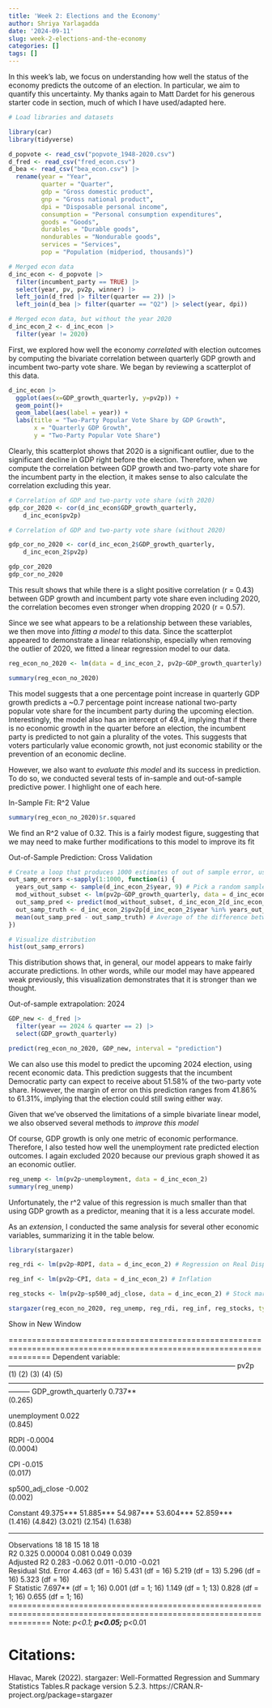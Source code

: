 ```yaml
---
title: 'Week 2: Elections and the Economy'
author: Shriya Yarlagadda
date: '2024-09-11'
slug: week-2-elections-and-the-economy
categories: []
tags: []
---
```

In this week's lab, we focus on understanding how well the status of the economy predicts the outcome of an election. In particular, we aim to quantify this uncertainty. My thanks again to Matt Dardet for his generous starter code in section, much of which I have used/adapted here. 

```r
# Load libraries and datasets

library(car)
library(tidyverse)

d_popvote <- read_csv("popvote_1948-2020.csv")
d_fred <- read_csv("fred_econ.csv")
d_bea <- read_csv("bea_econ.csv") |> 
  rename(year = "Year",
         quarter = "Quarter", 
         gdp = "Gross domestic product", 
         gnp = "Gross national product", 
         dpi = "Disposable personal income", 
         consumption = "Personal consumption expenditures", 
         goods = "Goods", 
         durables = "Durable goods", 
         nondurables = "Nondurable goods", 
         services = "Services", 
         pop = "Population (midperiod, thousands)")

# Merged econ data
d_inc_econ <- d_popvote |> 
  filter(incumbent_party == TRUE) |> 
  select(year, pv, pv2p, winner) |> 
  left_join(d_fred |> filter(quarter == 2)) |> 
  left_join(d_bea |> filter(quarter == "Q2") |> select(year, dpi))

# Merged econ data, but without the year 2020
d_inc_econ_2 <- d_inc_econ |>
  filter(year != 2020)
```

First, we explored how well the economy *correlated* with election outcomes by computing the bivariate correlation between quarterly GDP growth and incumbent two-party vote share. We began by reviewing a scatterplot of this data.

```r
d_inc_econ |>
  ggplot(aes(x=GDP_growth_quarterly, y=pv2p)) +
  geom_point()+
  geom_label(aes(label = year)) +
  labs(title = "Two-Party Popular Vote Share by GDP Growth",
       x = "Quarterly GDP Growth",
       y = "Two-Party Popular Vote Share")
```

Clearly, this scatterplot shows that 2020 is a significant outlier, due to the significant decline in GDP right before the election. Therefore, when we compute the correlation between GDP growth and two-party vote share for the incumbent party in the election, it makes sense to also calculate the correlation excluding this year.

```r
# Correlation of GDP and two-party vote share (with 2020)
gdp_cor_2020 <- cor(d_inc_econ$GDP_growth_quarterly, 
    d_inc_econ$pv2p)

# Correlation of GDP and two-party vote share (without 2020)

gdp_cor_no_2020 <- cor(d_inc_econ_2$GDP_growth_quarterly, 
    d_inc_econ_2$pv2p)

gdp_cor_2020 
gdp_cor_no_2020
```

This result shows that while there is a slight positive correlation (r = 0.43) between GDP growth and incumbent party vote share even including 2020, the correlation becomes even stronger when dropping 2020 (r = 0.57). 

Since we see what appears to be a relationship between these variables, we then move into *fitting a model* to this data. Since the scatterplot appeared to demonstrate a linear relationship, especially when removing the outlier of 2020, we fitted a linear regression model to our data. 

```r
reg_econ_no_2020 <- lm(data = d_inc_econ_2, pv2p~GDP_growth_quarterly)

summary(reg_econ_no_2020)
```

This model suggests that a one percentage point increase in quarterly GDP growth predicts a ~0.7 percentage point increase national two-party popular vote share for the incumbent party during the upcoming election. Interestingly, the model also has an intercept of 49.4, implying that if there is no economic growth in the quarter before an election, the incumbent party is predicted to not gain a plurality of the votes. This suggests that voters particularly value economic growth, not just economic stability or the prevention of an economic decline.

However, we also want to *evaluate this model* and its success in prediction. To do so, we conducted several tests of in-sample and out-of-sample predictive power. I highlight one of each here.

In-Sample Fit: R^2 Value

```r
summary(reg_econ_no_2020)$r.squared
```

We find an R^2 value of 0.32. This is a fairly modest figure, suggesting that we may need to make further modifications to this model to improve its fit

Out-of-Sample Prediction: Cross Validation

```r
# Create a loop that produces 1000 estimates of out of sample error, using a random subset that is taken out
out_samp_errors <-sapply(1:1000, function(i) {
  years_out_samp <- sample(d_inc_econ_2$year, 9) # Pick a random sample of years to extract from our dataset, and try to predict their outcomes later based on the other data
  mod_without_subset <- lm(pv2p~GDP_growth_quarterly, data = d_inc_econ_2[!(d_inc_econ_2$year %in% years_out_samp),])# Fit model without subset
  out_samp_pred <- predict(mod_without_subset, d_inc_econ_2[d_inc_econ_2$year %in% years_out_samp,]) # Predict values for years taken out based on model fit without them
  out_samp_truth <- d_inc_econ_2$pv2p[d_inc_econ_2$year %in% years_out_samp] # Real values for years taken out
  mean(out_samp_pred - out_samp_truth) # Average of the difference between truth
})

# Visualize distribution
hist(out_samp_errors)

```

This distribution shows that, in general, our model appears to make fairly accurate predictions. In other words, while our model may have appeared weak previously, this visualization demonstrates that it is stronger than we thought.

Out-of-sample extrapolation: 2024

```r
GDP_new <- d_fred |>
  filter(year == 2024 & quarter == 2) |>
  select(GDP_growth_quarterly)

predict(reg_econ_no_2020, GDP_new, interval = "prediction")
```

We can also use this model to predict the upcoming 2024 election, using recent economic data. This prediction suggests that the incumbent Democratic party can expect to receive about 51.58% of the two-party vote share. However, the margin of error on this prediction ranges from 41.86% to 61.31%, implying that the election could still swing either way.

Given that we've observed the limitations of a simple bivariate linear model, we also observed several methods to *improve this model*

Of course, GDP growth is only one metric of economic performance. Therefore, I also tested how well the unemployment rate predicted election outcomes. I again excluded 2020 because our previous graph showed it as an economic outlier. 

```r
reg_unemp <- lm(pv2p~unemployment, data = d_inc_econ_2)
summary(reg_unemp)

```

Unfortunately, the r^2 value of this regression is much smaller than that using GDP growth as a predictor, meaning that it is a less accurate model.

As an *extension*, I conducted the same analysis for several other economic variables, summarizing it in the table below.

```r
library(stargazer)

reg_rdi <- lm(pv2p~RDPI, data = d_inc_econ_2) # Regression on Real Disposable Income

reg_inf <- lm(pv2p~CPI, data = d_inc_econ_2) # Inflation

reg_stocks <- lm(pv2p~sp500_adj_close, data = d_inc_econ_2) # Stock market performance

stargazer(reg_econ_no_2020, reg_unemp, reg_rdi, reg_inf, reg_stocks, type = "text")

```
Show in New Window

=====================================================================================================================
                                                           Dependent variable:                                       
                     ------------------------------------------------------------------------------------------------
                                                                   pv2p                                              
                             (1)                 (2)                (3)                (4)                (5)        
---------------------------------------------------------------------------------------------------------------------
GDP_growth_quarterly       0.737**                                                                                   
                           (0.265)                                                                                   
                                                                                                                     
unemployment                                    0.022                                                                
                                               (0.845)                                                               
                                                                                                                     
RDPI                                                              -0.0004                                            
                                                                  (0.0004)                                           
                                                                                                                     
CPI                                                                                   -0.015                         
                                                                                     (0.017)                         
                                                                                                                     
sp500_adj_close                                                                                          -0.002      
                                                                                                        (0.002)      
                                                                                                                     
Constant                  49.375***           51.885***          54.987***          53.604***          52.859***     
                           (1.416)             (4.842)            (3.021)            (2.154)            (1.638)      
                                                                                                                     
---------------------------------------------------------------------------------------------------------------------
Observations                  18                  18                 15                 18                 18        
R2                          0.325              0.00004             0.081              0.049              0.039       
Adjusted R2                 0.283               -0.062             0.011              -0.010             -0.021      
Residual Std. Error    4.463 (df = 16)     5.431 (df = 16)    5.219 (df = 13)    5.296 (df = 16)    5.323 (df = 16)  
F Statistic          7.697** (df = 1; 16) 0.001 (df = 1; 16) 1.149 (df = 1; 13) 0.828 (df = 1; 16) 0.655 (df = 1; 16)
=====================================================================================================================
Note:                                                                                     *p<0.1; **p<0.05; ***p<0.01

# Citations:

Hlavac, Marek (2022). stargazer: Well-Formatted Regression and Summary Statistics Tables.R package version 5.2.3. https://CRAN.R-project.org/package=stargazer 



